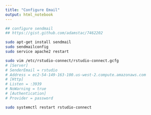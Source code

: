 ```yaml
---
title: "Configure Email"
output: html_notebook
---
```


```bash
## configure sendmail
## https://gist.github.com/adamstac/7462202

sudo apt-get install sendmail
sudo sendmailconfig
sudo service apache2 restart

sudo vim /etc/rstudio-connect/rstudio-connect.gcfg
# [Server]
# SenderEmail = rstudio
# Address = ec2-54-149-163-100.us-west-2.compute.amazonaws.com
# [Http]
# Listen = :3939
# NoWarning = true
# [Authentication]
# Provider = password

sudo systemctl restart rstudio-connect
```